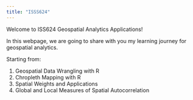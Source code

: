 ```yaml
---
title: "ISSS624"
---
```


Welcome to ISS624 Geospatial Analytics Applications!

In this webpage, we are going to share with you my learning journey for geospatial analytics.

Starting from:

1.  Geospatial Data Wrangling with R
2.  Chropleth Mapping with R
3.  Spatial Weights and Applications
4.  Global and Local Measures of Spatial Autocorrelation
